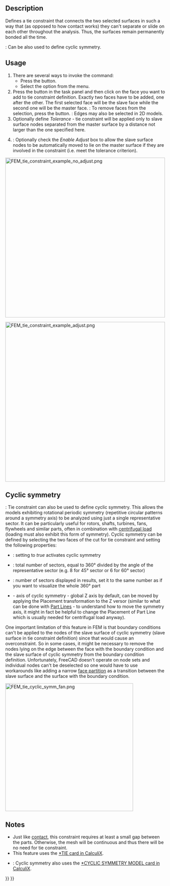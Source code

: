 <languages/>
<translate>

<!--T:1-->
{{Docnav
|[[FEM_ConstraintContact|Constraint contact]]
|[[FEM_ConstraintSpring|Constraint spring]]
|[[FEM_Workbench|FEM]]
|IconL=FEM_ConstraintContact.svg
|IconR=FEM_ConstraintSpring.svg
|IconC=Workbench_FEM.svg
}}

<!--T:2-->
{{GuiCommandContainer|
{{GuiCommand
|Name=FEM ConstraintTie
|MenuLocation=Model → Mechanical Boundary Conditions and Loads → Tie Constraint
|Workbenches=[[FEM_Workbench|FEM]]
|Version=0.19
|SeeAlso=[[FEM_ConstraintPressure|FEM Constraint pressure]]
}}
{{GuiCommandFemInfo
|Solvers=CalculiX
}}
}}

==Description== <!--T:3-->

<!--T:6-->
Defines a tie constraint that connects the two selected surfaces in such a way that (as opposed to how contact works) they can't separate or slide on each other throughout the analysis. Thus, the surfaces remain permanently bonded all the time.

<!--T:12-->
{{Version|1.0}}: Can be also used to define cyclic symmetry.

==Usage== <!--T:4-->

<!--T:7-->
# There are several ways to invoke the command:
#* Press the {{Button|[[Image:FEM ConstraintTie.svg|16px]] [[FEM ConstraintTie|Tie Constraint]]}} button.
#* Select the {{MenuCommand|Model → Mechanical Boundary Conditions and Loads → [[Image:FEM ConstraintTie.svg|16px]] Tie Constraint}} option from the menu.
# Press the {{Button|Add}} button in the task panel and then click on the face you want to add to tie constraint definition. Exactly two faces have to be added, one after the other. The first selected face will be the slave face while the second one will be the master face. {{Version|1.1}}: To remove faces from the selection, press the {{Button|Remove}} button. {{Version|1.1}}: Edges may also be selected in 2D models.
# Optionally define ''Tolerance'' - tie constraint will be applied only to slave surface nodes separated from the master surface by a distance not larger than the one specified here.
# {{Version|1.0}}: Optionally check the ''Enable Adjust'' box to allow the slave surface nodes to be automatically moved to lie on the master surface if they are involved in the constraint (i.e. meet the tolerance criterion).

</translate>
[[Image:FEM_tie_constraint_example_no_adjust.png|500px]]
<translate>
<!--T:13-->
{{Caption|Two halves of a beam connected with tie constraint with non-default tolerance accounting for the gap.}}

</translate>
[[Image:FEM_tie_constraint_example_adjust.png|500px]]
<translate>
<!--T:14-->
{{Caption|The same example from above with adjustment enabled - nodes are moved to close the gap.}}

==Cyclic symmetry== <!--T:10-->

<!--T:11-->
{{Version|1.0}}: Tie constraint can also be used to define cyclic symmetry. This allows the models exhibiting rotational periodic symmetry (repetitive circular patterns around a symmetry axis) to be analyzed using just a single representative sector. It can be particularly useful for rotors, shafts, turbines, fans, flywheels and similar parts, often in combination with [[FEM_ConstraintCentrif|centrifugal load]] (loading must also exhibit this form of symmetry).
Cyclic symmetry can be defined by selecting the two faces of the cut for tie constraint and setting the following properties:
* {{PropertyData|Cyclic Symmetry}}: setting to ''true'' activates cyclic symmetry
* {{PropertyData|Sectors}}: total number of sectors, equal to 360° divided by the angle of the representative sector (e.g. 8 for 45° sector or 6 for 60° sector)
* {{PropertyData|Connected Sectors}}: number of sectors displayed in results, set it to the same number as {{PropertyData|Sectors}} if you want to visualize the whole 360° part
* {{PropertyData|Symmetry Axis}} - axis of cyclic symmetry - global Z axis by default, can be moved by applying the Placement transformation to the Z versor (similar to what can be done with [[Part_Line|Part Lines]] - to understand how to move the symmetry axis, it might in fact be helpful to change the Placement of Part Line which is usually needed for centrifugal load anyway).
One important limitation of this feature in FEM is that boundary conditions can't be applied to the nodes of the slave surface of cyclic symmetry (slave surface in tie constraint definition) since that would cause an overconstraint. So in some cases, it might be necessary to remove the nodes lying on the edge between the face with the boundary condition and the slave surface of cyclic symmetry from the boundary condition definition. Unfortunately, FreeCAD doesn't operate on node sets and individual nodes can't be deselected so one would have to use workarounds like adding a narrow [[FEM_Geometry_Preparation_and_Meshing#Geometry_partitioning|face partition]] as a transition between the slave surface and the surface with the boundary condition.

</translate>
[[Image:FEM_tie_cyclic_symm_fan.png|400px]]
<translate>
{{Caption|Analysis of a fan utilizing cyclic symmetry (only a 60° sector is modeled).}}

==Notes== <!--T:8--> 

<!--T:9-->
* Just like [[FEM_ConstraintContact|contact]], this constraint requires at least a small gap between the parts. Otherwise, the mesh will be continuous and thus there will be no need for tie constraint.
* This feature uses the [https://web.mit.edu/calculix_v2.7/CalculiX/ccx_2.7/doc/ccx/node251.html *TIE card in CalculiX].
* {{Version|1.0}}: Cyclic symmetry also uses the [https://web.mit.edu/calculix_v2.7/CalculiX/ccx_2.7/doc/ccx/node183.html *CYCLIC SYMMETRY MODEL card in CalculiX].


<!--T:5-->
{{Docnav
|[[FEM_ConstraintContact|Constraint contact]]
|[[FEM_ConstraintSpring|Constraint spring]]
|[[FEM_Workbench|FEM]]
|IconL=FEM_ConstraintContact.svg
|IconR=FEM_ConstraintSpring.svg
|IconC=Workbench_FEM.svg
}}

</translate>
{{FEM_Tools_navi{{#translation:}}}}
{{Userdocnavi{{#translation:}}}}